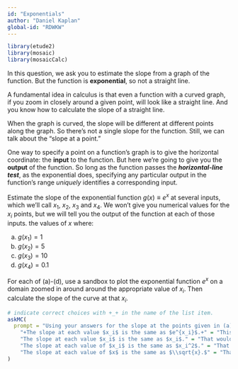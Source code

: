 ```yaml
---
id: "Exponentials"
author: "Daniel Kaplan"
global-id: "RDWKW"
---
```


```r
library(etude2)
library(mosaic)
library(mosaicCalc)
```

In this question, we ask you to estimate the slope from a graph of the function. But the function is **exponential**, so not a straight line. 

A fundamental idea in calculus is that even a function with a curved graph, if you zoom in closely around a given point, will look like a straight line. And you know how to calculate the slope of a straight line.

When the graph is curved, the slope will be different at different points along the graph. So there's not a single slope for the function. Still, we can talk about the "slope at a point."

One way to specify a point on a function's graph is to give the horizontal coordinate: the **input** to the function. But here we're going to give you the **output** of the function. So long as the function passes the ***horizontal-line test***, as the exponential does, specifying any particular output in the function's range *uniquely* identifies a corresponding input. 

Estimate the slope of the exponential function $g(x) \equiv e^x$ at several inputs, which we'll call $x_1$, $x_2$, $x_3$ and $x_4$. We won't give you numerical values for the $x_i$ points, but we will tell you the output of the function at each of those inputs. the values of $x$ where:

a. $g(x_1) = 1$
b. $g(x_2) = 5$
c. $g(x_3) = 10$
d. $g(x_4) = 0.1$

For each of (a)-(d), use a sandbox to plot the exponential function $e^x$ on a domain zoomed in  around around the appropriate value of $x_i$.  Then calculate the slope  of  the curve at that $x_i$.


```r
# indicate correct choices with +_+ in the name of the list item.
askMC(
  prompt = "Using your answers for the slope at the points given in (a)-(d), choose the best answer to this question: What is the pattern in the slope as $x$ varies?",
    "+The slope at each value $x_i$ is the same as $e^{x_i}$.+" = "This property of the exponential function becomes important when describing a wide range of phenomena, from nuclear isotope decay to population growth.",
    "The slope at each value $x_i$ is the same as $x_i$." = "That would being saying the slope at $x_3$ is $\\approx 2.30$. Is that what you got?",
    "The slope at each value of $x_i$ is the same as $x_i^2$." = "That would being saying the slope at the $x_3$ is $\\approx 5.30$. Is that what you got?",
    "The slope at each value of $x$ is the same as $\\sqrt{x}.$" = "That would being saying the slope at the $x_i$ is $\\approx 1.52$. Is that what you got?"
)
```

